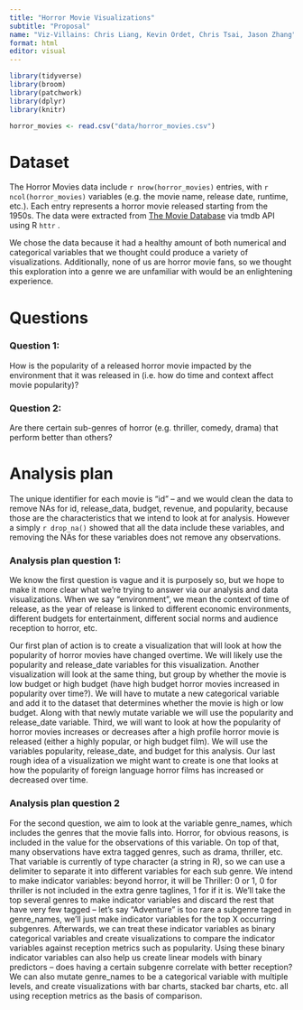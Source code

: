 ```yaml
---
title: "Horror Movie Visualizations"
subtitle: "Proposal"
name: "Viz-Villains: Chris Liang, Kevin Ordet, Chris Tsai, Jason Zhang"
format: html
editor: visual
---
```



```r
library(tidyverse)
library(broom)
library(patchwork)
library(dplyr)
library(knitr)
```

```r
horror_movies <- read.csv("data/horror_movies.csv")
```


# Dataset

The Horror Movies data include `r nrow(horror_movies)` entries, with `r ncol(horror_movies)` variables (e.g. the movie name, release date, runtime, etc.). Each entry represents a horror movie released starting from the 1950s. The data were extracted from [The Movie Database](https://www.themoviedb.org) via tmdb API using R `httr` .

We chose the data because it had a healthy amount of both numerical and categorical variables that we thought could produce a variety of visualizations. Additionally, none of us are horror movie fans, so we thought this exploration into a genre we are unfamiliar with would be an enlightening experience.

# Questions

### Question 1:
How is the popularity of a released horror movie impacted by the environment that it was released in (i.e. how do time and context affect movie popularity)? 

### Question 2:
Are there certain sub-genres of horror (e.g. thriller, comedy, drama) that perform better than others?

# Analysis plan

The unique identifier for each movie is "id" -- and we would clean the data to remove NAs for id, release_data, budget, revenue, and popularity, because those are the characteristics that we intend to look at for analysis. However a simply `r drop_na()` showed that all the data include these variables, and removing the NAs for these variables does not remove any observations.

### Analysis plan question 1:

We know the first question is vague and it is purposely so, but we hope to make it more clear what we're trying to answer via our analysis and data visualizations. When we say "environment", we mean the context of time of release, as the year of release is linked to different economic environments, different budgets for entertainment, different social norms and audience reception to horror, etc. 

Our first plan of action is to create a visualization that will look at how the popularity of horror movies have changed overtime. We will likely use the popularity and release_date variables for this visualization. Another visualization will look at the same thing, but group by whether the movie is low budget or high budget (have high budget horror movies increased in popularity over time?). We will have to mutate a new categorical variable and add it to the dataset that determines whether the movie is high or low budget. Along with that newly mutate variable we will use the popularity and release_date variable. Third, we will want to look at how the popularity of horror movies increases or decreases after a high profile horror movie is released (either a highly popular, or high budget film). We will use the variables popularity, release_date, and budget for this analysis. Our last rough idea of a visualization we might want to create is one that looks at how the popularity of foreign language horror films has increased or decreased over time.

### Analysis plan question 2
For the second question, we aim to look at the variable genre_names, which includes the genres that the movie falls into. Horror, for obvious reasons, is included in the value for the observations of this variable. On top of that, many observations have extra tagged genres, such as drama, thriller, etc. That variable is currently of type character (a string in R), so we can use a delimiter to separate it into different variables for each sub genre. We intend to make indicator variables: beyond horror, it will be Thriller: 0 or 1, 0 for thriller is not included in the extra genre taglines, 1 for if it is. We'll take the top several genres to make indicator variables and discard the rest that have very few tagged -- let's say "Adventure" is too rare a subgenre taged in genre_names, we'll just make indicator variables for the top X occurring subgenres. Afterwards, we can treat these indicator variables as binary categorical variables and create visualizations to compare the indicator variables against reception metrics such as popularity. Using these binary indicator variables can also help us create linear models with binary predictors -- does having a certain subgenre correlate with better reception? We can also mutate genre_names to be a categorical variable with multiple levels, and create visualizations with bar charts, stacked bar charts, etc. all using reception metrics as the basis of comparison.

